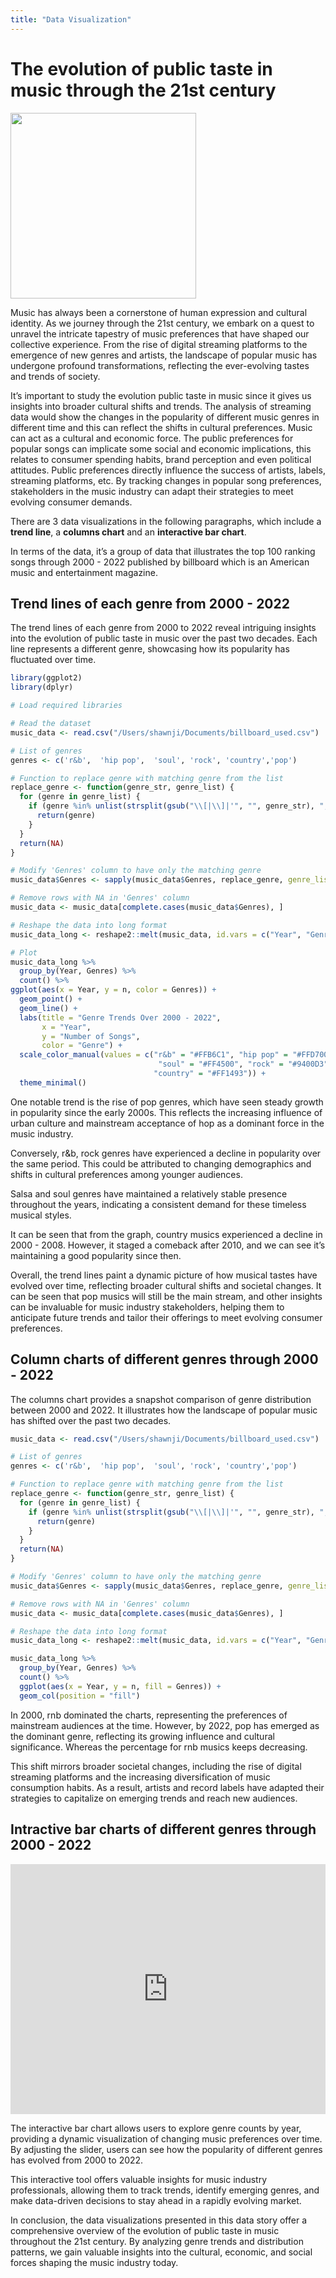 ```yaml
---
title: "Data Visualization"
---
```


# The evolution of public taste in music through the 21st century

![](images/clipboard-3938451565.png){width="297"}

Music has always been a cornerstone of human expression and cultural identity. As we journey through the 21st century, we embark on a quest to unravel the intricate tapestry of music preferences that have shaped our collective experience. From the rise of digital streaming platforms to the emergence of new genres and artists, the landscape of popular music has undergone profound transformations, reflecting the ever-evolving tastes and trends of society.

It's important to study the evolution public taste in music since it gives us insights into broader cultural shifts and trends. The analysis of streaming data would show the changes in the popularity of different music genres in different time and this can reflect the shifts in cultural preferences. Music can act as a cultural and economic force. The public preferences for popular songs can implicate some social and economic implications, this relates to consumer spending habits, brand perception and even political attitudes. Public preferences directly influence the success of artists, labels, streaming platforms, etc. By tracking changes in popular song preferences, stakeholders in the music industry can adapt their strategies to meet evolving consumer demands.

There are 3 data visualizations in the following paragraphs, which include a **trend line**, a **columns chart** and an **interactive bar chart**.

In terms of the data, it's a group of data that illustrates the top 100 ranking songs through 2000 - 2022 published by billboard which is an American music and entertainment magazine.

## Trend lines of each genre from 2000 - 2022
The trend lines of each genre from 2000 to 2022 reveal intriguing insights into the evolution of public taste in music over the past two decades. Each line represents a different genre, showcasing how its popularity has fluctuated over time.

```r
library(ggplot2)
library(dplyr)
```

```r
# Load required libraries

# Read the dataset
music_data <- read.csv("/Users/shawnji/Documents/billboard_used.csv")  # Replace "your_dataset.csv" with the actual file path

# List of genres
genres <- c('r&b',  'hip pop',  'soul', 'rock', 'country','pop')

# Function to replace genre with matching genre from the list
replace_genre <- function(genre_str, genre_list) {
  for (genre in genre_list) {
    if (genre %in% unlist(strsplit(gsub("\\[|\\]|'", "", genre_str), ", "))) {
      return(genre)
    }
  }
  return(NA)
}

# Modify 'Genres' column to have only the matching genre
music_data$Genres <- sapply(music_data$Genres, replace_genre, genre_list = genres)

# Remove rows with NA in 'Genres' column
music_data <- music_data[complete.cases(music_data$Genres), ]

# Reshape the data into long format
music_data_long <- reshape2::melt(music_data, id.vars = c("Year", "Genres"))

# Plot
music_data_long %>%
  group_by(Year, Genres) %>% 
  count() %>%
ggplot(aes(x = Year, y = n, color = Genres)) +
  geom_point() +
  geom_line() +
  labs(title = "Genre Trends Over 2000 - 2022",
       x = "Year",
       y = "Number of Songs",
       color = "Genre") +
  scale_color_manual(values = c("r&b" = "#FFB6C1", "hip pop" = "#FFD700", "pop" = "#87CEEB", 
                                 "soul" = "#FF4500", "rock" = "#9400D3",
                                "country" = "#FF1493")) +
  theme_minimal()
```
One notable trend is the rise of pop genres, which have seen steady growth in popularity since the early 2000s. This reflects the increasing influence of urban culture and mainstream acceptance of hop as a dominant force in the music industry.

Conversely, r&b, rock genres have experienced a decline in popularity over the same period. This could be attributed to changing demographics and shifts in cultural preferences among younger audiences.

Salsa and soul genres have maintained a relatively stable presence throughout the years, indicating a consistent demand for these timeless musical styles.

It can be seen that from the graph, country musics experienced a decline in 2000 - 2008. However, it staged a comeback after 2010, and we can see it's maintaining a good popularity since then.

Overall, the trend lines paint a dynamic picture of how musical tastes have evolved over time, reflecting broader cultural shifts and societal changes. It can be seen that pop musics will still be the main stream, and other insights can be invaluable for music industry stakeholders, helping them to anticipate future trends and tailor their offerings to meet evolving consumer preferences.


## Column charts of different genres through 2000 - 2022
The columns chart provides a snapshot comparison of genre distribution between 2000 and 2022. It illustrates how the landscape of popular music has shifted over the past two decades.
```r
music_data <- read.csv("/Users/shawnji/Documents/billboard_used.csv") 

# List of genres
genres <- c('r&b',  'hip pop',  'soul', 'rock', 'country','pop')

# Function to replace genre with matching genre from the list
replace_genre <- function(genre_str, genre_list) {
  for (genre in genre_list) {
    if (genre %in% unlist(strsplit(gsub("\\[|\\]|'", "", genre_str), ", "))) {
      return(genre)
    }
  }
  return(NA)
}

# Modify 'Genres' column to have only the matching genre
music_data$Genres <- sapply(music_data$Genres, replace_genre, genre_list = genres)

# Remove rows with NA in 'Genres' column
music_data <- music_data[complete.cases(music_data$Genres), ]

# Reshape the data into long format
music_data_long <- reshape2::melt(music_data, id.vars = c("Year", "Genres"))

music_data_long %>%
  group_by(Year, Genres) %>% 
  count() %>%
  ggplot(aes(x = Year, y = n, fill = Genres)) +
  geom_col(position = "fill")
```
In 2000, rnb dominated the charts, representing the preferences of mainstream audiences at the time. However, by 2022, pop has emerged as the dominant genre, reflecting its growing influence and cultural significance. Whereas the percentage for rnb musics keeps decreasing.

This shift mirrors broader societal changes, including the rise of digital streaming platforms and the increasing diversification of music consumption habits. As a result, artists and record labels have adapted their strategies to capitalize on emerging trends and reach new audiences.

## Intractive bar charts of different genres through 2000 - 2022
```{=html}
<iframe height="400" width="100%" frameborder="no" src="https://shawnji333.shinyapps.io/personal_app/"> </iframe>
```
The interactive bar chart allows users to explore genre counts by year, providing a dynamic visualization of changing music preferences over time. By adjusting the slider, users can see how the popularity of different genres has evolved from 2000 to 2022.

This interactive tool offers valuable insights for music industry professionals, allowing them to track trends, identify emerging genres, and make data-driven decisions to stay ahead in a rapidly evolving market.

In conclusion, the data visualizations presented in this data story offer a comprehensive overview of the evolution of public taste in music throughout the 21st century. By analyzing genre trends and distribution patterns, we gain valuable insights into the cultural, economic, and social forces shaping the music industry today.